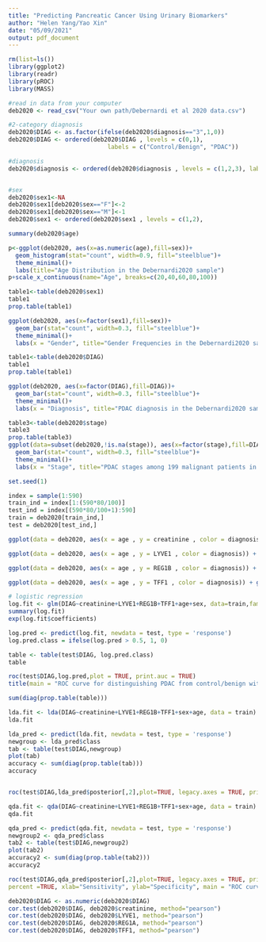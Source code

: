 ---
title: "Predicting Pancreatic Cancer Using Urinary Biomarkers"
author: "Helen Yang/Yao Xin"
date: "05/09/2021"
output: pdf_document
---

```{r packages and data preparation}
rm(list=ls())
library(ggplot2)
library(readr)
library(pROC)
library(MASS)

#read in data from your computer
deb2020 <- read_csv("Your own path/Debernardi et al 2020 data.csv")
```

```{r recoding}

#2-category diagnosis
deb2020$DIAG <- as.factor(ifelse(deb2020$diagnosis=="3",1,0))
deb2020$DIAG <- ordered(deb2020$DIAG , levels = c(0,1), 
                            labels = c("Control/Benign", "PDAC"))

#diagnosis
deb2020$diagnosis <- ordered(deb2020$diagnosis , levels = c(1,2,3), labels = c("Control", "Benign", "Malignant"))


#sex
deb2020$sex1<-NA
deb2020$sex1[deb2020$sex=="F"]<-2
deb2020$sex1[deb2020$sex=="M"]<-1
deb2020$sex1 <- ordered(deb2020$sex1 , levels = c(1,2),                            labels = c("Male", "Female"))
```


```{r descriptive statistics}
summary(deb2020$age)

p<-ggplot(deb2020, aes(x=as.numeric(age),fill=sex))+
  geom_histogram(stat="count", width=0.9, fill="steelblue")+
  theme_minimal()+
  labs(title="Age Distribution in the Debernardi2020 sample")
p+scale_x_continuous(name="Age", breaks=c(20,40,60,80,100))

table1<-table(deb2020$sex1)
table1
prop.table(table1)

ggplot(deb2020, aes(x=factor(sex1),fill=sex))+
  geom_bar(stat="count", width=0.3, fill="steelblue")+
  theme_minimal()+
  labs(x = "Gender", title="Gender Frequencies in the Debernardi2020 sample")

table1<-table(deb2020$DIAG)
table1
prop.table(table1)

ggplot(deb2020, aes(x=factor(DIAG),fill=DIAG))+
  geom_bar(stat="count", width=0.3, fill="steelblue")+
  theme_minimal()+
  labs(x = "Diagnosis", title="PDAC diagnosis in the Debernardi2020 sample")

table3<-table(deb2020$stage)
table3
prop.table(table3)
ggplot(data=subset(deb2020,!is.na(stage)), aes(x=factor(stage),fill=DIAG))+
  geom_bar(stat="count", width=0.3, fill="steelblue")+
  theme_minimal()+
  labs(x = "Stage", title="PDAC stages among 199 malignant patients in the Debernardi2020 sample")
```

```{r randomly choose 80% as training set and 20% as testing set}
set.seed(1)

index = sample(1:590)
train_ind = index[1:(590*80/100)]
test_ind = index[(590*80/100+1):590]
train = deb2020[train_ind,]
test = deb2020[test_ind,] 
```


```{r bivariate visualization}
ggplot(data = deb2020, aes(x = age , y = creatinine , color = diagnosis)) + geom_point(size=1) + scale_color_brewer(palette = "Set1", direction = -1)

ggplot(data = deb2020, aes(x = age , y = LYVE1 , color = diagnosis)) + geom_point(size=1) + scale_color_brewer(palette = "Set1", direction = -1)

ggplot(data = deb2020, aes(x = age , y = REG1B , color = diagnosis)) + geom_point(size=1) + scale_color_brewer(palette = "Set1", direction = -1)

ggplot(data = deb2020, aes(x = age , y = TFF1 , color = diagnosis)) + geom_point(size=1) + scale_color_brewer(palette = "Set1", direction = -1)
```


```{r  logistic regression}
# logistic regression
log.fit <- glm(DIAG~creatinine+LYVE1+REG1B+TFF1+age+sex, data=train,family = 'binomial')
summary(log.fit)
exp(log.fit$coefficients)

log.pred <- predict(log.fit, newdata = test, type = 'response')
log.pred.class = ifelse(log.pred > 0.5, 1, 0)

table <- table(test$DIAG, log.pred.class)
table

roc(test$DIAG,log.pred,plot = TRUE, print.auc = TRUE)
title(main = "ROC curve for distinguishing PDAC from control/benign with logistic regression")

sum(diag(prop.table(table)))
```

```{r LDA}
lda.fit <- lda(DIAG~creatinine+LYVE1+REG1B+TFF1+sex+age, data = train)
lda.fit

lda_pred <- predict(lda.fit, newdata = test, type = 'response')
newgroup <- lda_pred$class
tab <- table(test$DIAG,newgroup)
plot(tab)
accuracy <- sum(diag(prop.table(tab)))
accuracy


roc(test$DIAG,lda_pred$posterior[,2],plot=TRUE, legacy.axes = TRUE, print.auc = TRUE, percent =TRUE, xlab="Sensitivity", ylab="Specificity", main = "ROC curve for distinguishing PDAC from control/benign with LDA")

```

```{r QDA}
qda.fit <- qda(DIAG~creatinine+LYVE1+REG1B+TFF1+sex+age, data = train)
qda.fit

qda_pred <- predict(qda.fit, newdata = test, type = 'response')
newgroup2 <- qda_pred$class
tab2 <- table(test$DIAG,newgroup2)
plot(tab2)
accuracy2 <- sum(diag(prop.table(tab2)))
accuracy2

roc(test$DIAG,qda_pred$posterior[,2],plot=TRUE, legacy.axes = TRUE, print.auc = TRUE, 
percent =TRUE, xlab="Sensitivity", ylab="Specificity", main = "ROC curve for distinguishing PDAC from control/benign with QDA")

```

```{r model selection}
deb2020$DIAG <- as.numeric(deb2020$DIAG)
cor.test(deb2020$DIAG, deb2020$creatinine, method="pearson")
cor.test(deb2020$DIAG, deb2020$LYVE1, method="pearson")
cor.test(deb2020$DIAG, deb2020$REG1A, method="pearson")
cor.test(deb2020$DIAG, deb2020$TFF1, method="pearson")
```

